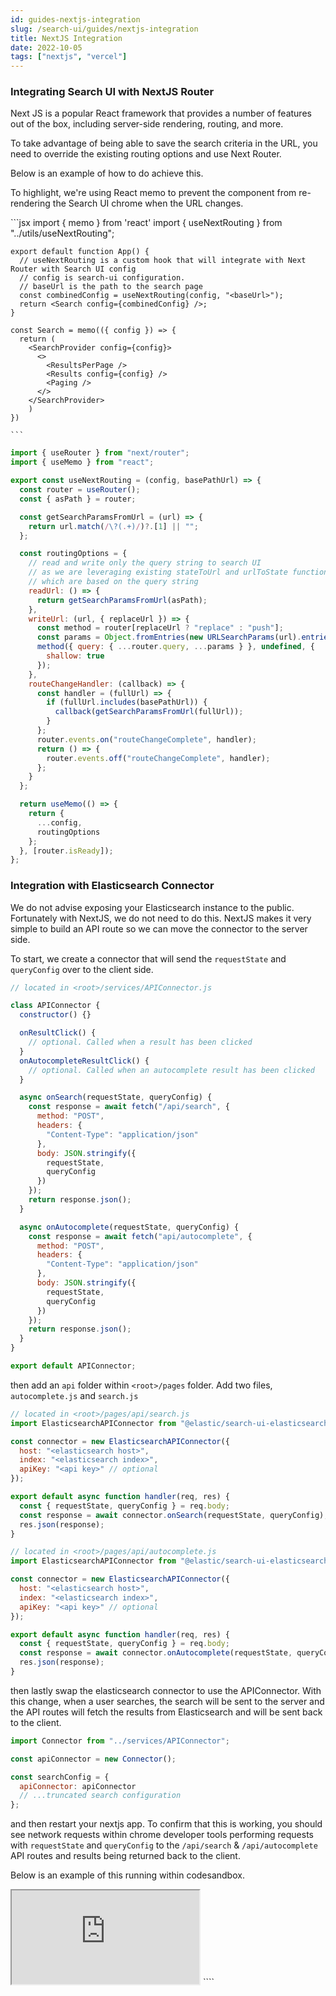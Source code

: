 ```yaml
---
id: guides-nextjs-integration
slug: /search-ui/guides/nextjs-integration
title: NextJS Integration
date: 2022-10-05
tags: ["nextjs", "vercel"]
---
```


### Integrating Search UI with NextJS Router

Next JS is a popular React framework that provides a number of features out of the box, including server-side rendering, routing, and more.

To take advantage of being able to save the search criteria in the URL, you need to override the existing routing options and use Next Router.

Below is an example of how to do achieve this.

To highlight, we're using React memo to prevent the component from re-rendering the Search UI chrome when the URL changes.

<DocTabs>
  <DocTab name="pages/search.jsx">
    ```jsx
    import { memo } from 'react'
    import { useNextRouting } from "../utils/useNextRouting";

    export default function App() {
      // useNextRouting is a custom hook that will integrate with Next Router with Search UI config
      // config is search-ui configuration.
      // baseUrl is the path to the search page
      const combinedConfig = useNextRouting(config, "<baseUrl>");
      return <Search config={combinedConfig} />;
    }

    const Search = memo(({ config }) => {
      return (
        <SearchProvider config={config}>
          <>
            <ResultsPerPage />
            <Results config={config} />
            <Paging />
          </>
        </SearchProvider>
        )
    })

    ```

</DocTab>
<DocTab name="utils/useNextRouting.js">

```jsx
import { useRouter } from "next/router";
import { useMemo } from "react";

export const useNextRouting = (config, basePathUrl) => {
  const router = useRouter();
  const { asPath } = router;

  const getSearchParamsFromUrl = (url) => {
    return url.match(/\?(.+)/)?.[1] || "";
  };

  const routingOptions = {
    // read and write only the query string to search UI
    // as we are leveraging existing stateToUrl and urlToState functions
    // which are based on the query string
    readUrl: () => {
      return getSearchParamsFromUrl(asPath);
    },
    writeUrl: (url, { replaceUrl }) => {
      const method = router[replaceUrl ? "replace" : "push"];
      const params = Object.fromEntries(new URLSearchParams(url).entries());
      method({ query: { ...router.query, ...params } }, undefined, {
        shallow: true
      });
    },
    routeChangeHandler: (callback) => {
      const handler = (fullUrl) => {
        if (fullUrl.includes(basePathUrl)) {
          callback(getSearchParamsFromUrl(fullUrl));
        }
      };
      router.events.on("routeChangeComplete", handler);
      return () => {
        router.events.off("routeChangeComplete", handler);
      };
    }
  };

  return useMemo(() => {
    return {
      ...config,
      routingOptions
    };
  }, [router.isReady]);
};
```

  </DocTab>
</DocTabs>

### Integration with Elasticsearch Connector

We do not advise exposing your Elasticsearch instance to the public. Fortunately with NextJS, we do not need to do this. NextJS makes it very simple to build an API route so we can move the connector to the server side.

To start, we create a connector that will send the `requestState` and `queryConfig` over to the client side.

```js
// located in <root>/services/APIConnector.js

class APIConnector {
  constructor() {}

  onResultClick() {
    // optional. Called when a result has been clicked
  }
  onAutocompleteResultClick() {
    // optional. Called when an autocomplete result has been clicked
  }

  async onSearch(requestState, queryConfig) {
    const response = await fetch("/api/search", {
      method: "POST",
      headers: {
        "Content-Type": "application/json"
      },
      body: JSON.stringify({
        requestState,
        queryConfig
      })
    });
    return response.json();
  }

  async onAutocomplete(requestState, queryConfig) {
    const response = await fetch("api/autocomplete", {
      method: "POST",
      headers: {
        "Content-Type": "application/json"
      },
      body: JSON.stringify({
        requestState,
        queryConfig
      })
    });
    return response.json();
  }
}

export default APIConnector;
```

then add an `api` folder within `<root>/pages` folder. Add two files, `autocomplete.js` and `search.js`

```js
// located in <root>/pages/api/search.js
import ElasticsearchAPIConnector from "@elastic/search-ui-elasticsearch-connector";

const connector = new ElasticsearchAPIConnector({
  host: "<elasticsearch host>",
  index: "<elasticsearch index>",
  apiKey: "<api key>" // optional
});

export default async function handler(req, res) {
  const { requestState, queryConfig } = req.body;
  const response = await connector.onSearch(requestState, queryConfig);
  res.json(response);
}
```

```js
// located in <root>/pages/api/autocomplete.js
import ElasticsearchAPIConnector from "@elastic/search-ui-elasticsearch-connector";

const connector = new ElasticsearchAPIConnector({
  host: "<elasticsearch host>",
  index: "<elasticsearch index>",
  apiKey: "<api key>" // optional
});

export default async function handler(req, res) {
  const { requestState, queryConfig } = req.body;
  const response = await connector.onAutocomplete(requestState, queryConfig);
  res.json(response);
}
```

then lastly swap the elasticsearch connector to use the APIConnector. With this change, when a user searches, the search will be sent to the server and the API routes will fetch the results from Elasticsearch and will be sent back to the client.

```js
import Connector from "../services/APIConnector";

const apiConnector = new Connector();

const searchConfig = {
  apiConnector: apiConnector
  // ...truncated search configuration
};
```

and then restart your nextjs app. To confirm that this is working, you should see network requests within chrome developer tools performing requests with `requestState` and `queryConfig` to the `/api/search` & `/api/autocomplete` API routes and results being returned back to the client.

Below is an example of this running within codesandbox.

<iframe
  src="https://codesandbox.io/embed/cool-blackwell-69qutv?fontsize=14&hidenavigation=1&theme=dark"
  style={{
    width: "100%",
    height: "800px",
    overflow: "hidden"
  }}
  title="nextjs-server-connector-example"
  allow="accelerometer; ambient-light-sensor; camera; encrypted-media; geolocation; gyroscope; hid; microphone; midi; payment; usb; vr; xr-spatial-tracking"
  sandbox="allow-forms allow-modals allow-popups allow-presentation allow-same-origin allow-scripts"
></iframe>
````
